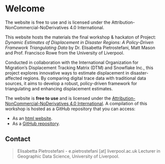 # Welcome {.unnumbered}


The website is free to use and is licensed under the Attribution-NonCommercial-NoDerivatives 4.0 International.


This website hosts the materials the final workshop & hackaton of Project: *Dynamic Estimates of Displacement in Disaster Regions: A Policy-Driven Framework Triangulating Data* by Dr. Elisabetta Pietrostefani, Matt Mason and Prof. Francisco Rowe from the University of Liverpool. 

Conducted in collaboration with the International Organization for Migration’s Displacement Tracking Matrix (DTM) and Snowflake Inc., this project explores innovative ways to estimate displacement in disaster-affected regions. By comparing digital trace data with traditional data sources, it aims to develop a robust, policy-driven framework for triangulating and enhancing displacement estimates.

The website is **free to use** and is licensed under the [Attribution-NonCommercial-NoDerivatives 4.0 International](https://creativecommons.org/licenses/by-nc-nd/4.0/). A compilation of this workshop is hosted as a GitHub repository that you can access:

-   As an [html website](https://pietrostefani.github.io/pop-displacement-disaster).
-   As a [GitHub repository](https://github.com/pietrostefani/pop-displacement-disaster).

## Contact {.unnumbered}

> Elisabetta Pietrostefani - e.pietrostefani \[at\] liverpool.ac.uk Lecturer in Geographic Data Science, University of Liverpool.